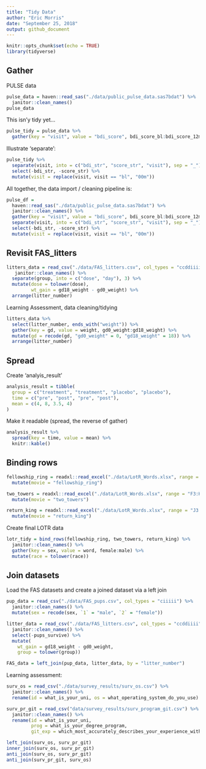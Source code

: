 ```yaml
---
title: "Tidy Data"
author: "Eric Morris"
date: "September 25, 2018"
output: github_document 
---
```


```r
knitr::opts_chunk$set(echo = TRUE)
library(tidyverse)
```

## Gather

PULSE data

```r
pulse_data = haven::read_sas("./data/public_pulse_data.sas7bdat") %>%
  janitor::clean_names()
pulse_data
```

This isn'y tidy yet...

```r
pulse_tidy = pulse_data %>% 
  gather(key = "visit", value = "bdi_score", bdi_score_bl:bdi_score_12m)
```

Illustrate 'separate':

```r
pulse_tidy %>% 
  separate(visit, into = c("bdi_str", "score_str", "visit"), sep = "_") %>% 
  select(-bdi_str, -score_str) %>% 
  mutate(visit = replace(visit, visit == "bl", "00m"))
```

All together, the data import / cleaning pipeline is: 

```r
pulse_df = 
  haven::read_sas("./data/public_pulse_data.sas7bdat") %>%
  janitor::clean_names() %>% 
  gather(key = "visit", value = "bdi_score", bdi_score_bl:bdi_score_12m) %>% 
  separate(visit, into = c("bdi_str", "score_str", "visit"), sep = "_") %>% 
  select(-bdi_str, -score_str) %>% 
  mutate(visit = replace(visit, visit == "bl", "00m"))
```

## Revisit FAS_litters

```r
litters_data = read_csv("./data/FAS_litters.csv", col_types = "ccddiiii") %>%
   janitor::clean_names() %>%
  separate(group, into = c("dose", "day"), 3) %>% 
  mutate(dose = tolower(dose),
         wt_gain = gd18_weight - gd0_weight) %>%
  arrange(litter_number)
```

Learning Assessment, data cleaning/tidying

```r
litters_data %>% 
  select(litter_number, ends_with("weight")) %>%  
  gather(key = gd, value = weight, gd0_weight:gd18_weight) %>% 
  mutate(gd = recode(gd, "gd0_weight" = 0, "gd18_weight" = 18)) %>% 
  arrange(litter_number)
```


## Spread

Create 'analyis_result'

```r
analysis_result = tibble(
  group = c("treatment", "treatment", "placebo", "placebo"),
  time = c("pre", "post", "pre", "post"),
  mean = c(4, 8, 3.5, 4)
)
```

Make it readable (spread, the reverse of gather)

```r
analysis_result %>% 
  spread(key = time, value = mean) %>%
  knitr::kable()
```

## Binding rows

```r
fellowship_ring = readxl::read_excel("./data/LotR_Words.xlsx", range = "B3:D6") %>%
  mutate(movie = "fellowship_ring")

two_towers = readxl::read_excel("./data/LotR_Words.xlsx", range = "F3:H6") %>%
  mutate(movie = "two_towers")

return_king = readxl::read_excel("./data/LotR_Words.xlsx", range = "J3:L6") %>%
  mutate(movie = "return_king")
```

Create final LOTR data

```r
lotr_tidy = bind_rows(fellowship_ring, two_towers, return_king) %>% 
  janitor::clean_names() %>% 
  gather(key = sex, value = word, female:male) %>% 
  mutate(race = tolower(race))
```


## Join datasets

Load the FAS datasets and create a joined dataset via a left join

```r
pup_data = read_csv("./data/FAS_pups.csv", col_types = "ciiiii") %>%
  janitor::clean_names() %>%
  mutate(sex = recode(sex, `1` = "male", `2` = "female")) 

litter_data = read_csv("./data/FAS_litters.csv", col_types = "ccddiiii") %>%
  janitor::clean_names() %>%
  select(-pups_survive) %>%
  mutate(
    wt_gain = gd18_weight - gd0_weight,
    group = tolower(group))

FAS_data = left_join(pup_data, litter_data, by = "litter_number")
```

Learning assessment: 

```r
surv_os = read_csv("./data/survey_results/surv_os.csv") %>% 
  janitor::clean_names() %>% 
  rename(id = what_is_your_uni, os = what_operating_system_do_you_use)

surv_pr_git = read_csv("data/survey_results/surv_program_git.csv") %>% 
  janitor::clean_names() %>% 
  rename(id = what_is_your_uni, 
         prog = what_is_your_degree_program,
         git_exp = which_most_accurately_describes_your_experience_with_git)

left_join(surv_os, surv_pr_git)
inner_join(surv_os, surv_pr_git)
anti_join(surv_os, surv_pr_git)
anti_join(surv_pr_git, surv_os)
```

